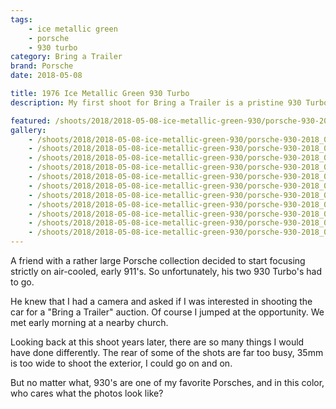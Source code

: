 ```yaml
---
tags:
    - ice metallic green
    - porsche
    - 930 turbo
category: Bring a Trailer
brand: Porsche
date: 2018-05-08

title: 1976 Ice Metallic Green 930 Turbo
description: My first shoot for Bring a Trailer is a pristine 930 Turbo.

featured: /shoots/2018/2018-05-08-ice-metallic-green-930/porsche-930-2018_006.jpg
gallery:
    - /shoots/2018/2018-05-08-ice-metallic-green-930/porsche-930-2018_001.jpg
    - /shoots/2018/2018-05-08-ice-metallic-green-930/porsche-930-2018_002.jpg
    - /shoots/2018/2018-05-08-ice-metallic-green-930/porsche-930-2018_003.jpg
    - /shoots/2018/2018-05-08-ice-metallic-green-930/porsche-930-2018_004.jpg
    - /shoots/2018/2018-05-08-ice-metallic-green-930/porsche-930-2018_005.jpg
    - /shoots/2018/2018-05-08-ice-metallic-green-930/porsche-930-2018_006.jpg
    - /shoots/2018/2018-05-08-ice-metallic-green-930/porsche-930-2018_007.jpg
    - /shoots/2018/2018-05-08-ice-metallic-green-930/porsche-930-2018_008.jpg
    - /shoots/2018/2018-05-08-ice-metallic-green-930/porsche-930-2018_009.jpg
    - /shoots/2018/2018-05-08-ice-metallic-green-930/porsche-930-2018_010.jpg
    - /shoots/2018/2018-05-08-ice-metallic-green-930/porsche-930-2018_011.jpg
---
```


A friend with a rather large Porsche collection decided to start focusing strictly on air-cooled, early 911's. So unfortunately, his two 930 Turbo's had to go.

He knew that I had a camera and asked if I was interested in shooting the car for a "Bring a Trailer" auction. Of course I jumped at the opportunity. We met early morning at a nearby church.

Looking back at this shoot years later, there are so many things I would have done differently. The rear of some of the shots are far too busy, 35mm is too wide to shoot the exterior, I could go on and on.

But no matter what, 930's are one of my favorite Porsches, and in this color, who cares what the photos look like?
